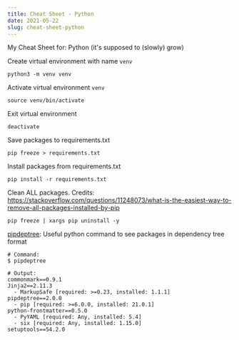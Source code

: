```yaml
---
title: Cheat Sheet - Python
date: 2021-05-22
slug: cheat-sheet-python
---
```


My Cheat Sheet for: Python (it's supposed to (slowly) grow)

Create virtual environment with name `venv`

```
python3 -m venv venv
```

Activate virtual environment `venv`

```
source venv/bin/activate
```

Exit virtual environment

```
deactivate
```

Save packages to requirements.txt

```
pip freeze > requirements.txt
```

Install packages from requirements.txt

```
pip install -r requirements.txt
```

Clean ALL packages. Credits: <https://stackoverflow.com/questions/11248073/what-is-the-easiest-way-to-remove-all-packages-installed-by-pip>

```
pip freeze | xargs pip uninstall -y
```

[pipdeptree](https://pypi.org/project/pipdeptree/): Useful python command to see packages in dependency tree format

```
# Command:
$ pipdeptree

# Output:
commonmark==0.9.1
Jinja2==2.11.3
  - MarkupSafe [required: >=0.23, installed: 1.1.1]
pipdeptree==2.0.0
  - pip [required: >=6.0.0, installed: 21.0.1]
python-frontmatter==0.5.0
  - PyYAML [required: Any, installed: 5.4]
  - six [required: Any, installed: 1.15.0]
setuptools==54.2.0
```